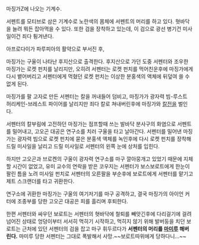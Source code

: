 마징가Z에 나오는 기계수.

서펜트를 모티브로 삼은 기계수로 노란색의 몸체에 서펜트의 머리를 하고 있다. 혓바닥을 늘려 뭐든 잡아먹을 수 있다. 또한 검을 장착하고 있는데, 이 검으로 광선 병기건 미사일이건 죄다 튕겨낸다.

아프로다이가 파루피아의 활약으로 부서진 후, 

마징가는 구울이 나타난 후지산으로 출격한다. 후지산으로 가던 도중 서펜터와 조우한 마징가는 로켓 펀치를 날리지만, 오히려 서펜터는 로켓 펀치를 먹어친운후에 마징가에게 다시 뱉어버리고 서펜터에게 먹혔던 로켓 펀치는 이상한 분홍색의 액체에 뒤덮여 쓸 수 없게 된다.

마징가를 팔 고자로 만든 서펜터는 칼을 꺼내들어 덤비고, 마징가가 광자력 빔-루스트 허리케인-브레스트 파이어를 날리지만 죄다 칼로 쳐내버린후에 마징가와 [[칼전]]을 벌인다.

서펜터의 칼부림에 고전하던 마징가는 점프할때 쓰는 발바닥 분사구의 화염으로 서펜트를 밀어내고, 고오곤 대공은 연구소를 치러 구울을 타고 날아간다. 서펜터를 밀어낸 마징가는 광자력 빔으로 로켓 펀치에 묻은 분홍색 액체를 녹인후에 다시 로켓 펀치를 장착해 드릴 미사일을 날리고 드릴 미사일로 서펜터의 왼쪽 눈에 상처를 입힌다.

하지만 고오곤과 브로켄의 구울이 광자력 연구소를 마구 깔아뭉개고 있었기 때문에 지체할 시간이 없었고, 유미 교수의 연락을 받은 코우지는 서펜터가 보스보로트에게 한눈이 팔린 틈을 노려 미사일 펀치로 서펜터의 오른팔을 부순후에 보로트에게 서펜터를 맡기고 제트 스크랜더를 타고 귀환한다.

연구소에 귀환한 마징가는 구울의 여기저기를 마구 공격하고, 결국 마징가의 아이언 커터에 조종부를 당한 고오곤 대공은 피를 흘리며 후퇴한다.

한편 서펜터와 싸우던 보로트는 서펜터의 혓바닥에 철퇴를 빼앗긴후에 다리걸기에 걸려 넘어진 상태로 엉덩이부터 서서히 먹히기 시작하고, 먹히지 않기 위해 발버둥을 치던 보로트는 근처에 있던 서펜터의 검을 잡고 마구 휘두르다가 '''서펜터의 머리를 [[마미루]] 해버린다.''' 마미루 당한 서펜터는 그대로 폭발해서 사망.~~보로트따위에게 당하다니...~~ 
